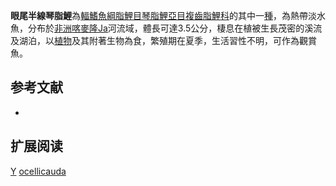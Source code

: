 {{Speciesbox 
| genus = Hemigrammocharax
| species = ocellicauda
| status = LC
| status_system = IUCN3.1
| authority =  [[Boulenger|Boulenger]], 1907
| synonyms = *''Nannocharax ocellicauda,Boulenger, 1907''
*''Thrissocharax ocellicauda,Boulenger, 1907''
*''Hemigrammonanocharax ocellicauda,Boulenger, 1907''
}}
'''眼尾半線琴脂鯉'''為[[輻鰭魚綱|輻鰭魚綱]][[脂鯉目|脂鯉目]][[琴脂鯉亞目|琴脂鯉亞目]][[複齒脂鯉科|複齒脂鯉科]]的其中一[[種|種]]，為熱帶淡水魚，分布於[[非洲|非洲]][[喀麥隆|喀麥隆]]Ja河流域，體長可達3.5公分，棲息在植被生長茂密的溪流及湖泊，以[[植物|植物]]及其附著生物為食，繁殖期在夏季，生活習性不明，可作為觀賞魚。

==参考文献==
{{refbegin}}
*{{FishBase_species|genus=Hemigrammocharax|species=ocellicauda|year=2014|month=1}}
{{refend}}

== 扩展阅读 ==
{{refbegin}}
{{wikispecies-inline|Hemigrammocharax ocellicauda|眼尾半線琴脂鯉}}
{{refend}}
{{Taxonbar|from=Q591498}}

[[Category:觀賞魚|Y]]
[[Category:半線琴脂鯉屬|ocellicauda]]
